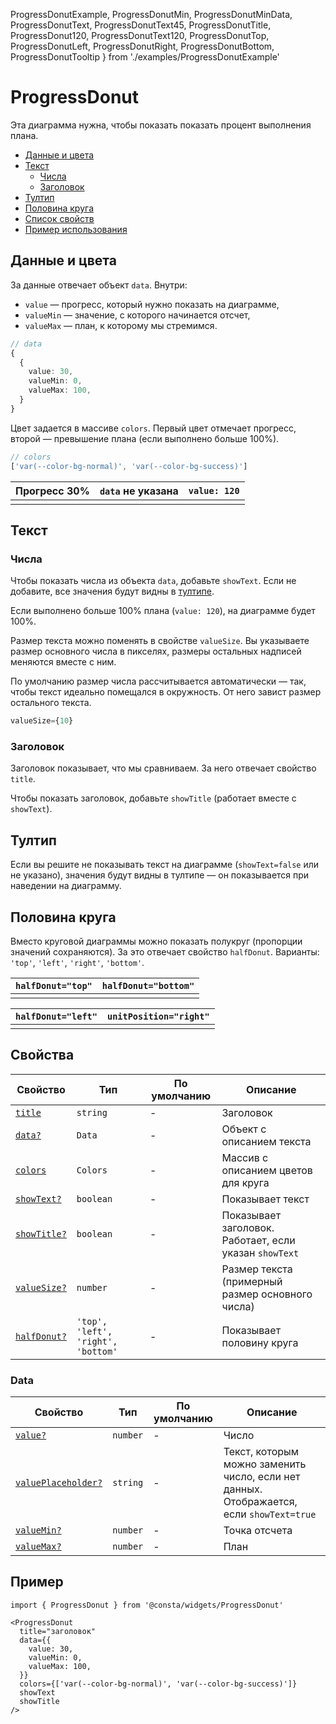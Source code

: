   ProgressDonutExample,
  ProgressDonutMin,
  ProgressDonutMinData,
  ProgressDonutText,
  ProgressDonutText45,
  ProgressDonutTitle,
  ProgressDonut120,
  ProgressDonutText120,
  ProgressDonutTop,
  ProgressDonutLeft,
  ProgressDonutRight,
  ProgressDonutBottom,
  ProgressDonutTooltip
} from './examples/ProgressDonutExample'

# ProgressDonut

Эта диаграмма нужна, чтобы показать показать процент выполнения плана.

<ProgressDonutExample />

- [Данные и цвета](#данные-и-цвета)
- [Текст](#текст)
  - [Числа](#числа)
  - [Заголовок](#заголовок)
- [Тултип](#тултип)
- [Половина круга](#половина-крагу)
- [Список свойств](#свойства)
- [Пример использования](#пример)

## Данные и цвета

За данные отвечает объект `data`. Внутри:

- `value` — прогресс, который нужно показать на диаграмме,
- `valueMin` — значение, с которого начинается отсчет,
- `valueMax` — план, к которому мы стремимся.

```ts
// data
{
  {
    value: 30,
    valueMin: 0,
    valueMax: 100,
  }
}
```

Цвет задается в массиве `colors`. Первый цвет отмечает прогресс,
второй — превышение плана (если выполнено больше 100%).

```ts
// colors
['var(--color-bg-normal)', 'var(--color-bg-success)']
```

| Прогресс 30%             | `data` не указана    | `value: 120`         |
| ------------------------ | -------------------- | -------------------- |
| <ProgressDonutMinData /> | <ProgressDonutMin /> | <ProgressDonut120 /> |

## Текст

### Числа

Чтобы показать числа из объекта `data`, добавьте `showText`. Если не добавите,
все значения будут видны в [тултипе](#тултип).

<ProgressDonutText />

Если выполнено больше 100% плана (`value: 120`), на диаграмме будет 100%.

<ProgressDonutText120 />

Размер текста можно поменять в свойстве `valueSize`. Вы указываете размер основного числа в пикселях,
размеры остальных надписей меняются вместе с ним.

По умолчанию размер числа рассчитывается автоматически — так, чтобы текст идеально
помещался в окружность. От него завист размер остального текста.

<ProgressDonutText45 />

```ts
valueSize={10}
```

### Заголовок

Заголовок показывает, что мы сравниваем. За него отвечает свойство `title`.

Чтобы показать заголовок, добавьте `showTitle` (работает вместе с `showText`).

<ProgressDonutTitle />

## Тултип

Если вы решите не показывать текст на диаграмме (`showText=false` или не указано),
значения будут видны в тултипе — он показывается при наведении на диаграмму.

<ProgressDonutTooltip />


## Половина круга

Вместо круговой диаграммы можно показать полукруг (пропорции значений сохраняются).
За это отвечает свойство `halfDonut`. Варианты: `'top'`, `'left'`, `'right'`, `'bottom'`.

| `halfDonut="top"`    | `halfDonut="bottom"`    |
| -------------------- | ----------------------- |
| <ProgressDonutTop /> | <ProgressDonutBottom /> |

| `halfDonut="left"`    | `unitPosition="right"` |
| --------------------- | ---------------------- |
| <ProgressDonutLeft /> | <ProgressDonutRight /> |

## Свойства

<!-- props:start -->

| Свойство                        | Тип                                | По умолчанию | Описание                                         |
| ------------------------------- | ---------------------------------- | ------------ | ------------------------------------------------ |
| [`title`](#заголовок)           | `string`                           | -            | Заголовок                                        |
| [`data?`](#данные-и-цвета)      | `Data`                             | -            | Объект с описанием текста                        |
| [`colors`](#данные-и-цвета)     | `Colors`                           | -            | Массив с описанием цветов для круга              |
| [`showText?`](#текст)           | `boolean`                          | -            | Показывает текст                                 |
| [`showTitle?`](#заголовок)      | `boolean`                          | -            | Показывает заголовок. Работает, если указан `showText`                          |
| [`valueSize?`](#числа)          | `number`                           | -            | Размер текста (примерный размер основного числа) |
| [`halfDonut?`](#половина-круга) | `'top', 'left', 'right', 'bottom'` | -            | Показывает половину круга                        |

### Data

| Свойство                               | Тип      | По умолчанию | Описание          |
| -------------------------------------- | -------- | ------------ | ----------------- |
| [`value?`](#данные-и-цвета)            | `number` | -            | Число             |
| [`valuePlaceholder?`](#данные-и-цвета) | `string` | -            | Текст, которым можно заменить число, если нет данных. Отображается, если `showText=true` |
| [`valueMin?`](#данные-и-цвета)         | `number` | -            | Точка отсчета     |
| [`valueMax?`](#данные-и-цвета)         | `number` | -            | План              |

## Пример

```tsx
import { ProgressDonut } from '@consta/widgets/ProgressDonut'

<ProgressDonut
  title="заголовок"
  data={{
    value: 30,
    valueMin: 0,
    valueMax: 100,
  }}
  colors={['var(--color-bg-normal)', 'var(--color-bg-success)']}
  showText
  showTitle
/>
```
